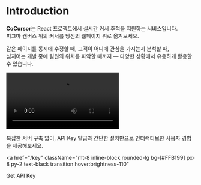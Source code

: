 # Introduction

**CoCursor**는 React 프로젝트에서 실시간 커서 추적을 지원하는 서비스입니다.  
피그마 캔버스 위의 커서를 당신의 웹페이지 위로 옮겨보세요.

같은 페이지를 동시에 수정할 때, 고객이 어디에 관심을 가지는지 분석할 때,  
심지어는 개발 중에 팀원의 위치를 파악할 때까지 — 다양한 상황에서 유용하게 활용할 수 있습니다.

<video
  src="/videos/home/planit.mp4"
  controls
  className="my-4 w-full max-w-xl rounded-lg shadow-lg"
/>

복잡한 서버 구축 없이, API Key 발급과 간단한 설치만으로 인터랙티브한 사용자 경험을 제공해보세요.

<a
  href="/key"
  className="mt-8 inline-block rounded-lg bg-[#FFB199] px-8 py-2 text-black transition hover:brightness-110"
>
  Get API Key
</a>
